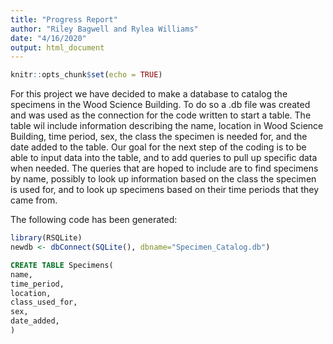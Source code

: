 ```yaml
---
title: "Progress Report"
author: "Riley Bagwell and Rylea Williams"
date: "4/16/2020"
output: html_document
---
```


```r
knitr::opts_chunk$set(echo = TRUE)
```

For this project we have decided to make a database to catalog the specimens in the Wood Science Building. To do so a .db file was created and was used as the connection for the code written to start a table. The table wil include information describing the name, location in Wood Science Building, time period, sex, the class the specimen is needed for, and the date added to the table. Our goal for the next step of the coding is to be able to input data into the table, and to add queries to pull up specific data when needed. The queries that are hoped to include are to find specimens by name, possibly to look up information based on the class the specimen is used for, and to look up specimens based on their time periods that they came from.

The following code has been generated:

```r
library(RSQLite)
newdb <- dbConnect(SQLite(), dbname="Specimen_Catalog.db")
```

```sql
CREATE TABLE Specimens(
name,
time_period,
location,
class_used_for,
sex,
date_added,
)
```

